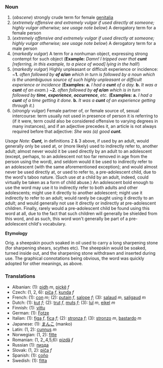 ===Noun===

# (''obscene'')  strongly crude term for female [[genitalia]]
# (''extremely offensive and extremely vulgar if used directly at someone; highly vulgar otherwise; see usage note below'') A derogatory term for a female person
# (''extremely offensive and extremely vulgar if used directly at someone; highly vulgar otherwise; see usage note below'') A derogatory term for a male person
# (''markedly vulgar'') A term for a nonhuman object, expressing strong contempt for such object ('''Example:''' ''Damn!  I tripped over that'' '''''cunt''''' ''[referring, in this example, to a piece of wood] lying in the hall!'')
# (''markedly vulgar'') Highly unpleasant or difficult experience or incidence: ~'''1.''' ''often followed by'' '''''of a/an''''' ''which in turn is followed by a noun which is the unambiguous source of such highly unpleasant or difficult experience or incidence'' ('''Examples:'''  '''a.''' ''I had a'' '''''cunt''''' ''of a day.'' '''b.''' ''It was a'' '''''cunt''''' ''of an exam.'') ~'''2.''' ''often followed by'' '''''of a/an''''' ''which is in turn followed by'' '''''time''''', '''''experience''''', '''''occurrence''''', ''etc.'' ('''Examples:'''  '''a.''' ''I had a'' '''''cunt''''' ''of a time getting it done.'' '''b.''' ''It was a'' '''''cunt''''' ''of an experience getting through it.'')
# (''strongly vulgar'')  Female partner of, or female source of, sexual intercourse: term usually not used in presence of person it is referring to (if it were, term could also be considered offensive to varying degrees in many instances), and if an adjective precedes it, an article is not always required before that adjective:  ''She was (a) good'' '''''cunt.'''''

''Usage Note:''  '''''Cunt,''''' in definitions 2 & 3 above, if used by an adult, would generally only be used at, or (more likely) used to indirectly refer to, another adult; almost never would it be used directly by an adult to an adolescent (except, perhaps, to an adolescent not too far removed in age from the person using the word), and seldom would it be used to indirectly refer to an adolescent (with the same aforementioned exception); and would almost never be used directly at, or used to refer to, a pre-adolescent child, due to the word's taboo nature.  (Such use ''at'' a child by an adult, indeed, could virtually be taken as a form of child abuse.)  An adolescent bold enough to use the word may use it to indirectly refer to both adults and other adolescents; might use it directly to another adolescent; might use it indirectly to refer to an adult; would rarely be caught using it directly to an adult; and would generally not use it directly or indirectly at pre-adolescent children.  Finally, rarely would a pre-adolescent child be found using this word at all, due to the fact that such children will generally be shielded from this word, and as such, this word won't generally be part of a pre-adolescent child's vocabulary.

'''Etymology'''

Orig. a sheepskin pouch soaked in oil used to carry a long sharpening stone (for sharpening shears, scythes etc). The sheepskin would be soaked, turned inside out, and the sharpening stone withdrawn and inserted during use. The graphical connotations being obvious, the word was quickly adopted for other meanings, as above.

===Translations===
*Albanian: (1): [[pidh]] ''m'', [[piçkë]] ''f''
*Czech: (1, 2, 6): [[píča]] ''f'', [[kunda]] ''f''
*French: (1): [[con]] ''m''; (2): [[putain]] ''f'', [[salope]] ''f''; (3): [[salaud]] ''m'', [[saligaud]] ''m''
*Dutch: (1): [[kut]] ''f''; (2): [[trut]] ''f'', [[muts]] ''f''; (3): [[lul]] ''m'', [[eikel]] ''m''
*Finnish: (1): [[vittu]]
*German: (1): [[Fotze]]
*Italian: (1): [[figa]] ''f'', [[fica]] ''f''; (2): [[stronza]] ''f''; (3): [[stronzo]] ''m'', [[bastardo]] ''m''
*Japanese: (1): [[まんこ]] (manko)
*Latin: (1, 2): [[cunnus]] ''m''
*Norwegian: (1, 2): [[fitte]]
*Romanian: (1, 2,,4,5,6): [[pizdă]] ''f''
*Russian (1): [[пизда]]
*Slovak: (1, 2): [[piča]] ''f''
*Spanish: (1): [[coño]]
*Swedish: (1): [[fitta]]